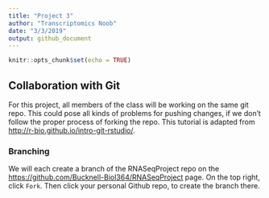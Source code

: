 ```yaml
---
title: "Project 3"
author: "Transcriptomics Noob"
date: "3/3/2019"
output: github_document
---
```


```r
knitr::opts_chunk$set(echo = TRUE)
```

## Collaboration with Git

For this project, all members of the class will be working on the same git repo. 
This could pose all kinds of problems for pushing changes, if we don't follow the proper process of forking the repo. 
This tutorial is adapted from <http://r-bio.github.io/intro-git-rstudio/>.

### Branching

We will each create a branch of the RNASeqProject repo on the <https://github.com/Bucknell-Biol364/RNASeqProject> page.
On the top right, click `Fork`. 
Then click your personal Github repo, to create the branch there.